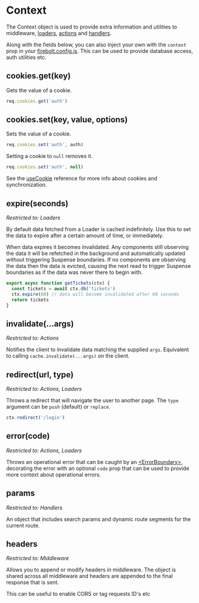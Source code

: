 <Meta
  title='Reference: Request'
  description='API Reference for the Request object in Firebolt.'
/>

# Context

The Context object is used to provide extra information and utilities to middleware, [loaders](/doc/ref/useLoader), [actions](/docs/ref/useAction) and [handlers](/docs/ref/handler-js).

Along with the fields below, you can also inject your own with the `context` prop in your [firebolt.config.js](/docs/ref/config). This can be used to provide database access, auth utilities etc.

## cookies.get(key)

Gets the value of a cookie.

```jsx
req.cookies.get('auth')
```

## cookies.set(key, value, options)

Sets the value of a cookie.

```jsx
req.cookies.set('auth', auth)
```

Setting a cookie to `null` removes it.

```jsx
req.cookies.set('auth', null)
```

See the [useCookie](/docs/ref/useCookie) reference for more info about cookies and synchronization.

## expire(seconds)

_Restricted to: Loaders_

By default data fetched from a Loader is cached indefinitely. Use this to set the data to expire after a certain amount of time, or immediately.

When data expires it becomes invalidated. Any components still observing the data it will be refetched in the background and automatically updated without triggering Suspense boundaries. If no components are observing the data then the data is evicted, causing the next read to trigger Suspense boundaries as if the data was never there to begin with.

```jsx
export async function getTickets(ctx) {
  const tickets = await ctx.db('tickets')
  ctx.expire(60) // data will become invalidated after 60 seconds
  return tickets
}
```

## invalidate(...args)

_Restricted to: Actions_

Notifies the client to invalidate data matching the supplied `args`. Equivalent to calling `cache.invalidate(...args)` on the client.

## redirect(url, type)

_Restricted to: Actions, Loaders_

Throws a redirect that will navigate the user to another page. The `type` argument can be `push` (default) or `replace`.

```jsx
ctx.redirect('/login')
```

## error(code)

_Restricted to: Actions, Loaders_

Throws an operational error that can be caught by an [\<ErrorBoundary\>](/docs/ref/error-boundary), decorating the error with an optional `code` prop that can be used to provide more context about operational errors.

## params

_Restricted to: Handlers_

An object that includes search params and dynamic route segments for the current route.

## headers

_Restricted to: Middleware_

Allows you to append or modify headers in middleware. The object is shared across all middleware and headers are appended to the final response that is sent.

This can be useful to enable CORS or tag requests ID's etc
